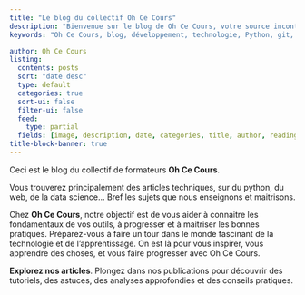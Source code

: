 ```yaml
---
title: "Le blog du collectif Oh Ce Cours"
description: "Bienvenue sur le blog de Oh Ce Cours, votre source incontournable de contenu technique de qualité."
keywords: "Oh Ce Cours, blog, développement, technologie, Python, git, bash, pandas, formation, pratiques, tutoriels, astuces"

author: Oh Ce Cours
listing:
  contents: posts
  sort: "date desc"
  type: default
  categories: true
  sort-ui: false
  filter-ui: false
  feed:
    type: partial
  fields: [image, description, date, categories, title, author, reading-time]
title-block-banner: true
---
```


Ceci est le blog du collectif de formateurs **Oh Ce Cours**. 

Vous trouverez principalement des articles techniques, sur du python, du web, de la data science... 
Bref les sujets que nous enseignons et maitrisons. 

Chez **Oh Ce Cours**, notre objectif est de vous aider à connaitre les fondamentaux de vos outils, à progresser et à maitriser les bonnes pratiques. 
Préparez-vous à faire un tour dans le monde fascinant de la technologie et de l'apprentissage. On est là pour vous inspirer, vous apprendre des choses, et vous faire progresser avec Oh Ce Cours.



**Explorez nos articles**. Plongez dans nos publications pour découvrir des tutoriels, des astuces, des analyses approfondies et des conseils pratiques.


